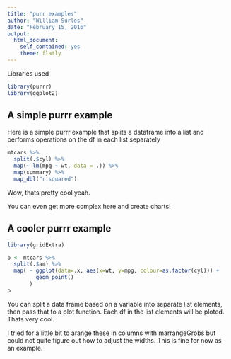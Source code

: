 ```yaml
---
title: "purr examples"
author: "William Surles"
date: "February 15, 2016"
output: 
  html_document:
    self_contained: yes
    theme: flatly
---
```


Libraries used

```r
library(purrr)
library(ggplot2)
```


## A simple purrr example
Here is a simple purrr example that splits a dataframe into a list and performs
operations on the df in each list separately

```r
mtcars %>%
  split(.$cyl) %>%
  map(~ lm(mpg ~ wt, data = .)) %>%
  map(summary) %>%
  map_dbl("r.squared")

```

Wow, thats pretty cool yeah.

You can even get more complex here and create charts!

## A cooler purrr example
```r
library(gridExtra)

p <- mtcars %>%
  split(.$am) %>%
  map( ~ ggplot(data=.x, aes(x=wt, y=mpg, colour=as.factor(cyl))) +
         geom_point()
       )
p
```

You can split a data frame based on a variable into separate list elements, 
then pass that to a plot function. Each df in the list elements will be ploted.
Thats very cool. 

I tried for a little bit to arange these in columns with marrangeGrobs but could 
not quite figure out how to adjust the widths. This is fine for now as an example.
